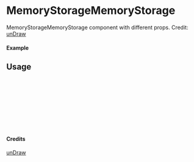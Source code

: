 
<Meta of={MemoryStorageMemoryStorage} title="unDraw/MemoryStorageMemoryStorage" />

# MemoryStorageMemoryStorage

MemoryStorageMemoryStorage component with different props.
Credit: [unDraw](https://undraw.co/illustrations)

#### Example

<Canvas of={MemoryStorageMemoryStorage.Primary} />

## Usage

```ts
import { MemoryStorageMemoryStorage } from "yadl-ui";

const Example = () => {
  return (
      <MemoryStorageMemoryStorage />
  );
};

export default Example;
```

#### Credits
[unDraw](https://undraw.co/illustrations)
